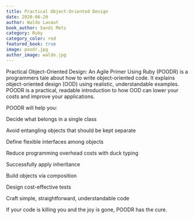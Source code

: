 ```yaml
---
title: Practical Object-Oriented Design
date: 2020-06-20
author: Waldo Lavaut
book_author: Sandi Metz
category: Ruby
category_color: red
featured_book: true
image: poodr.jpg
author_image: waldo.jpg
---
```



Practical Object-Oriented Design: An Agile Primer Using Ruby (POODR) is a programmers tale about how to write object-oriented code. It explains object-oriented design (OOD) using realistic, understandable examples.   POODR is a practical, readable introduction to how OOD can lower your costs and improve your applications.

POODR will help you:

Decide what belongs in a single class

Avoid entangling objects that should be kept separate

Define flexible interfaces among objects

Reduce programming overhead costs with duck typing

Successfully apply inheritance

Build objects via composition

Design cost-effective tests

Craft simple, straightforward, understandable code

If your code is killing you and the joy is gone, POODR has the cure.